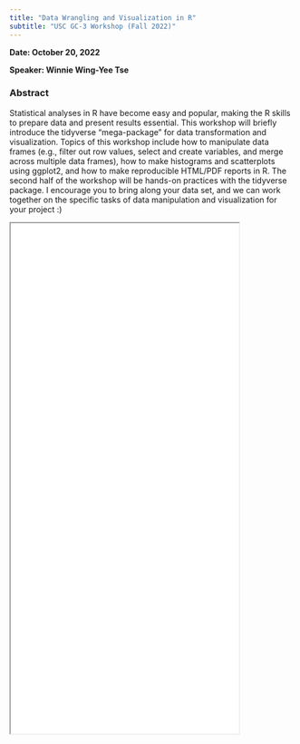 ```yaml
---
title: "Data Wrangling and Visualization in R"
subtitle: "USC GC-3 Workshop (Fall 2022)"
---
```


**Date: October 20, 2022**

**Speaker: Winnie Wing-Yee Tse**

### Abstract

Statistical analyses in R have become easy and popular, making the R skills to prepare data and present results essential. This workshop will briefly introduce the tidyverse “mega-package” for data transformation and visualization. Topics of this workshop include how to manipulate data frames (e.g., filter out row values, select and create variables, and merge across multiple data frames), how to make histograms and scatterplots using ggplot2, and how to make reproducible HTML/PDF reports in R.
The second half of the workshop will be hands-on practices with the tidyverse package. I encourage you to bring along your data set, and we can work together on the specific tasks of data manipulation and visualization for your project :) 

<iframe width="80%" height="900"
src="flyers/GC-3 Data Wrangling.pdf"></iframe>

